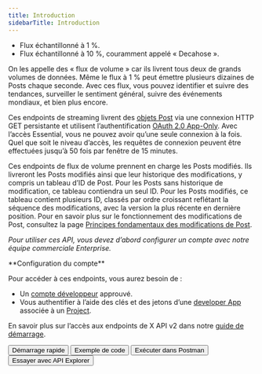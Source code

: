 ```yaml
---
title: Introduction
sidebarTitle: Introduction
---
```



* Flux échantillonné à 1 %.
* Flux échantillonné à 10 %, couramment appelé « Decahose ».

On les appelle des « flux de volume » car ils livrent tous deux de grands volumes de données. Même le flux à 1 % peut émettre plusieurs dizaines de Posts chaque seconde. Avec ces flux, vous pouvez identifier et suivre des tendances, surveiller le sentiment général, suivre des événements mondiaux, et bien plus encore.

Ces endpoints de streaming livrent des [objets Post](/fr/x-api/fundamentals/data-dictionary#tweet) via une connexion HTTP GET persistante et utilisent l’authentification [OAuth 2.0 App-Only](/fr/resources/fundamentals/authentication#oauth-2-0). Avec l’accès Essential, vous ne pouvez avoir qu’une seule connexion à la fois. Quel que soit le niveau d’accès, les requêtes de connexion peuvent être effectuées jusqu’à 50 fois par fenêtre de 15 minutes.

Ces endpoints de flux de volume prennent en charge les Posts modifiés. Ils livreront les Posts modifiés ainsi que leur historique des modifications, y compris un tableau d’ID de Post. Pour les Posts sans historique de modification, ce tableau contiendra un seul ID. Pour les Posts modifiés, ce tableau contient plusieurs ID, classés par ordre croissant reflétant la séquence des modifications, avec la version la plus récente en dernière position. Pour en savoir plus sur le fonctionnement des modifications de Post, consultez la page [Principes fondamentaux des modifications de Post](/fr/x-api/fundamentals/edit-posts).

*Pour utiliser ces API, vous devez d’abord configurer un compte avec notre équipe commerciale Enterprise.*

<Note>
  **Configuration du compte**

  Pour accéder à ces endpoints, vous aurez besoin de :

  * Un [compte développeur](https://developer.x.com/en/portal/petition/essential/basic-info) approuvé.
  * Vous authentifier à l’aide des clés et des jetons d’une [developer App](/fr/resources/fundamentals/developer-apps) associée à un [Project](/fr/resources/fundamentals/projects).

  En savoir plus sur l’accès aux endpoints de X API v2 dans notre [guide de démarrage](/fr/x-api/getting-started/getting-access).
</Note>

<div class="flex space-x-2">
  <Button href="/fr/x-api/posts/volume-streams/quickstart">
    Démarrage rapide
  </Button>

  <Button href="https://github.com/xdevplatform/Twitter-API-v2-sample-code">
    Exemple de code
  </Button>

  <Button href="https://app.getpostman.com/run-collection/9956214-784efcda-ed4c-4491-a4c0-a26470a67400">
    Exécuter dans Postman
  </Button>

  <Button href="https://developer.x.com/apitools/api?endpoint=/2/tweets/sample/stream&method=get">
    Essayer avec API Explorer
  </Button>
</div>
